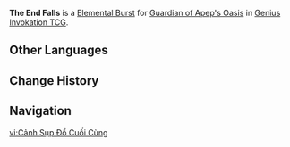 {{Genius Invokation TCG Skill Infobox
|image      = The End Falls Character Card Skill.png
|type       = Elemental Burst
|character  = Guardian of Apep's Oasis
|element    = Dendro
|matching   = 3
|energy     = 2
|effect     = Deals 4 {{Color|Dendro DMG}}, draw 1 '''[[Awaken, My Kindred]]''' card and create 2 stacks of '''Oasis Nourishment'''.<br><br>'''Awaken, My Kindred'''<br>'''When you play this card or Discard this card:''' Summon 1 independent '''[[Proliferated Organism]]'''.<br><br>{{Icon/TCG|Oasis Nourishment}} '''Oasis Nourishment'''<br>'''When you play Awaken, My Kindred:''' Spend 1 less Elemental Die.<br><u>Usage(s):</u> 1 (Up to 3 stacks)<br><br>{{TCG Summon|Proliferated Organism}}
|order      = 3
}}
'''The End Falls''' is a [[Character Card Elemental Burst|Elemental Burst]] for [[Guardian of Apep's Oasis (Character Card)|Guardian of Apep's Oasis]] in [[Genius Invokation TCG]].

==Other Languages==
{{Other Languages
|en       = The End Falls
|zhs      = 终景迸落
|zhs_rm   = Zhōngjǐng Bèngluò
|zht      = 終景迸落
|zht_rm   = Zhōngjǐng Bèngluò
|zh_tl    = The Final Scene Falls and Scatters
|ja       = 終景の崩落
|ja_rm    = Shuukei no Houraku{{Assumed}}
|ja_tl    = 
|ko       = 종말의 추락
|ko_rm    = 
|ko_tl    = 
|es       = Final inminente
|es_tl    = Imminent End
|fr       = Fin imminente
|fr_tl    = Imminent End
|ru       = Последнее падение
|ru_tl    = The Last Fall
|th       = The End Falls
|vi       = Cảnh Sụp Đổ Cuối Cùng
|vi_tl    = 
|de       = Der Abschied ist nahe
|de_tl    = The Parting Is Near
|id       = The End Falls
|pt       = A Queda do Fim
|pt_tl    = 
|tr       = Sonun Gelişi
|tr_tl    = 
|it       = Fine imminente
|it_tl    = 
}}

==Change History==
{{Change History|4.7}}

==Navigation==
{{Genius Invokation TCG Skill Navbox|Guardian of Apep's Oasis}}

[[vi:Cảnh Sụp Đổ Cuối Cùng]]